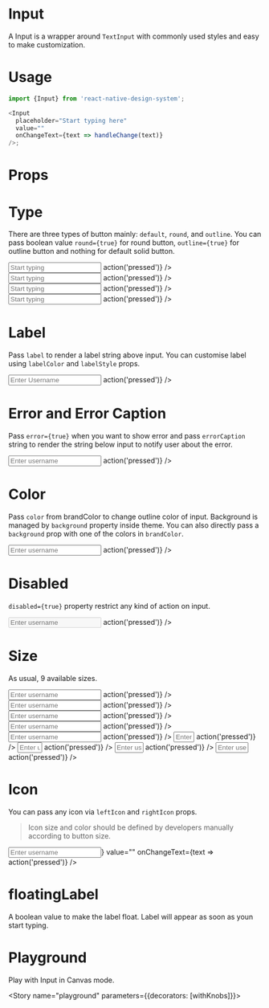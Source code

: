 
<Meta title="Input" component={Input} />

# Input

A Input is a wrapper around `TextInput` with commonly used styles and easy to make customization.

# Usage

```js
import {Input} from 'react-native-design-system';

<Input
  placeholder="Start typing here"
  value=""
  onChangeText={text => handleChange(text)}
/>;
```

# Props

<Props of={Input} />

# Type

There are three types of button mainly: `default`, `round`, and `outline`. You can pass boolean value `round={true}` for round button, `outline={true}` for outline button and nothing for default solid button.

<Preview>
  <Story name="type">
    <Stack>
      <Input
        placeholder="Start typing"
        value=""
        onChangeText={text => action('pressed')}
      />
      <Input
        round
        placeholder="Start typing"
        value=""
        onChangeText={text => action('pressed')}
      />
      <Input
        outline
        placeholder="Start typing"
        value=""
        onChangeText={text => action('pressed')}
      />
      <Input
        outline
        round
        placeholder="Start typing"
        value=""
        onChangeText={text => action('pressed')}
      />
    </Stack>
  </Story>
</Preview>

# Label

Pass `label` to render a label string above input. You can customise label using `labelColor` and `labelStyle` props.

<Preview>
  <Story name="label">
    <Input
      outline
      label="Username"
      placeholder="Enter Username"
      value=""
      onChangeText={text => action('pressed')}
    />
  </Story>
</Preview>

# Error and Error Caption

Pass `error={true}` when you want to show error and pass `errorCaption` string to render the string below input to notify user about the error.

<Preview>
  <Story name="error">
    <Input
      outline
      error={true}
      placeholder="Enter username"
      value=""
      errorCaption="Please check the username again"
      onChangeText={text => action('pressed')}
    />
  </Story>
</Preview>

# Color

Pass `color` from brandColor to change outline color of input. Background is managed by `background` property inside theme. You can also directly pass a `background` prop with one of the colors in `brandColor`.

<Preview>
  <Story name="color">
    <Input
      outline
      color="secondary"
      placeholder="Enter username"
      value=""
      onChangeText={text => action('pressed')}
    />
  </Story>
</Preview>

# Disabled

`disabled={true}` property restrict any kind of action on input.

<Preview>
  <Story name="disabled">
    <Input
      outline
      disabled
      placeholder="Enter username"
      value=""
      onChangeText={text => action('pressed')}
    />
  </Story>
</Preview>

# Size

As usual, 9 available sizes.

<Preview>
  <Story name="size">
    <Stack>
      <Input
        outline
        size="xs"
        placeholder="Enter username"
        value=""
        onChangeText={text => action('pressed')}
      />
      <Input
        outline
        size="sm"
        placeholder="Enter username"
        value=""
        onChangeText={text => action('pressed')}
      />
      <Input
        outline
        size="md"
        placeholder="Enter username"
        value=""
        onChangeText={text => action('pressed')}
      />
      <Input
        outline
        size="lg"
        placeholder="Enter username"
        value=""
        onChangeText={text => action('pressed')}
      />
      <Input
        outline
        size="xl"
        placeholder="Enter username"
        value=""
        onChangeText={text => action('pressed')}
      />
      <Input
        outline
        size="2xl"
        placeholder="Enter username"
        value=""
        onChangeText={text => action('pressed')}
      />
      <Input
        outline
        size="3xl"
        placeholder="Enter username"
        value=""
        onChangeText={text => action('pressed')}
      />
      <Input
        outline
        size="4xl"
        placeholder="Enter username"
        value=""
        onChangeText={text => action('pressed')}
      />
      <Input
        outline
        size="5xl"
        placeholder="Enter username"
        value=""
        onChangeText={text => action('pressed')}
      />
    </Stack>
  </Story>
</Preview>

# Icon

You can pass any icon via `leftIcon` and `rightIcon` props.

> Icon size and color should be defined by developers manually according to button size.

<Preview>
  <Story name="icon">
    <Input
      outline
      placeholder="Enter username"
      leftIcon={<Feather name="user" size={22} color="gray" />}
      value=""
      onChangeText={text => action('pressed')}
    />
  </Story>
</Preview>

# floatingLabel

A boolean value to make the label float. Label will appear as soon as youn start typing.

# Playground

Play with Input in Canvas mode.

<Story name="playground" parameters={{decorators: [withKnobs]}}>
  <ExampleInput />
</Story>
